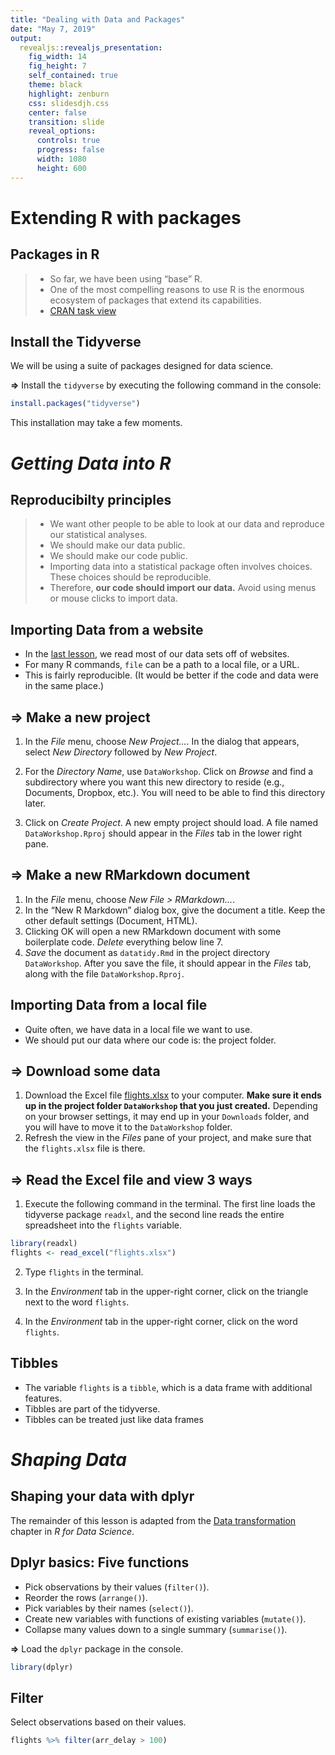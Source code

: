 ```yaml
---
title: "Dealing with Data and Packages"
date: "May 7, 2019"
output: 
  revealjs::revealjs_presentation:
    fig_width: 14
    fig_height: 7
    self_contained: true
    theme: black
    highlight: zenburn
    css: slidesdjh.css
    center: false
    transition: slide
    reveal_options:
      controls: true
      progress: false
      width: 1080
      height: 600
---
```


# Extending R with packages {data-background="https://pbs.twimg.com/media/CvzEQcfWIAAIs-N.jpg" data-background-size="contain"}

## Packages in R

>- So far, we have been using "base" R.
>- One of the most compelling reasons to use R is the enormous ecosystem of packages that extend its capabilities.
>- [CRAN task view](https://cran.rstudio.com/web/views/)

## Install the Tidyverse

We will be using a suite of packages designed for data science.

**$\Rightarrow$** Install the `tidyverse` by executing the following command in the console:

```r
install.packages("tidyverse")
```

This installation may take a few moments.

# *Getting Data into R* {data-background="https://tr2.cbsistatic.com/hub/i/2016/05/27/b6dd6d05-84b0-4eeb-ad7f-ddea46d0f15c/unexpected-error.jpg" data-background-size="contain"}

## Reproducibilty principles

>- We want other people to be able to look at our data and reproduce our statistical analyses.
>- We should make our data public.
>- We should make our code public.
>- Importing data into a statistical package often involves choices. These choices should be reproducible.
>- Therefore, **our code should import our data.** Avoid using menus or mouse clicks to import data.

## Importing Data from a website

- In the [last lesson](intro_stats.html), we read most of our data sets off of websites.
- For many R commands, `file` can be a path to a local file, or a URL.
- This is fairly reproducible. (It would be better if the code and data were in the same place.)

## **$\Rightarrow$** Make a new project

1. In the *File* menu, choose *New Project...*. In the dialog that appears, select *New Directory* followed by  *New Project*.

2. For the *Directory Name*, use `DataWorkshop`. Click on *Browse* and find a subdirectory where you want this new directory to reside (e.g., Documents, Dropbox, etc.). You will need to be able to find this directory later.

3. Click on *Create Project*. A new empty project should load. A file named `DataWorkshop.Rproj` should appear in the *Files* tab in the lower right pane.

## **$\Rightarrow$** Make a new RMarkdown document

1. In the *File* menu, choose *New File > RMarkdown...*.
2. In the "New R Markdown" dialog box, give the document a title. Keep the other default settings (Document, HTML).
3. Clicking OK will open a new RMarkdown document with some boilerplate code. *Delete* everything below line 7. 
4. *Save* the document as `datatidy.Rmd` in the project directory `DataWorkshop`. After you save the file, it should appear in the *Files* tab, along with the file `DataWorkshop.Rproj`.

## Importing Data from a local file

- Quite often, we have data in a local file we want to use.
- We should put our data where our code is: the project folder.

## **$\Rightarrow$** Download some data

1. Download the Excel file [flights.xlsx](http://math.westmont.edu/data/flights.xlsx) to your computer. **Make sure it ends up in the project folder `DataWorkshop` that you just created.** Depending on your browser settings, it may end up in your `Downloads` folder, and you will have to move it to the `DataWorkshop` folder. 
2. Refresh the view in the *Files* pane of your project, and make sure that the `flights.xlsx` file is there.

## **$\Rightarrow$** Read the Excel file and view 3 ways

1. Execute the following command in the terminal. The first line loads the tidyverse package `readxl`, and the second line reads the entire spreadsheet into the `flights` variable.

```r
library(readxl)
flights <- read_excel("flights.xlsx")
```

2. Type `flights` in the terminal.

3. In the *Environment* tab in the upper-right corner, click on the triangle next to the word `flights`.
4. In the *Environment* tab in the upper-right corner, click on the word `flights`.

## Tibbles

- The variable `flights` is a `tibble`, which is a data frame with additional features.
- Tibbles are part of the tidyverse.
- Tibbles can be treated just like data frames

# *Shaping Data* {data-background="https://laughingsquid.com/wp-content/uploads/2017/10/game-of-thrones-timelapse-of-an-artist-sculpting-and-airbrushing-a-bust-of-the-night-king.gif" data-background-size="contain"}

## Shaping your data with dplyr

The remainder of this lesson is adapted from the [Data transformation](https://r4ds.had.co.nz/transform.html) chapter in *R for Data Science*.

## Dplyr basics: Five functions

- Pick observations by their values (`filter()`).
- Reorder the rows (`arrange()`).
- Pick variables by their names (`select()`).
- Create new variables with functions of existing variables (`mutate()`).
- Collapse many values down to a single summary (`summarise()`).

**$\Rightarrow$** Load the `dplyr` package in the console.

```r
library(dplyr)
```


## Filter

Select observations based on their values.

```r
flights %>% filter(arr_delay > 100)
```




